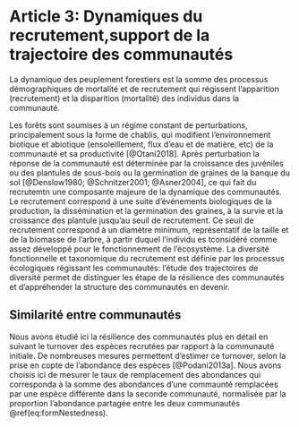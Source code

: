 # Article 3: Dynamiques du recrutement,support de la trajectoire des communautés

La dynamique des peuplement forestiers est la somme des processus démographiques de mortalité et de recrutement qui régissent l'apparition (recrutement) et la disparition (mortalité) des individus dans la communauté.

Les forêts sont soumises à un régime constant de perturbations, principalement sous la forme de chablis, qui modifient l'environnement biotique et abiotique (ensoleillement, flux d'eau et de matière, etc) de la communauté et sa productivité [@Otani2018].
Après perturbation la réponse de la communauté est déterminée par la croissance des juvéniles ou des plantules de sous-bois ou la germination de graines de la banque du sol [@Denslow1980; @Schnitzer2001; @Asner2004], ce qui fait du recrutemtn une composante majeure de la dynamique des communautés.
Le recrutement correspond à une suite d'événements biologiques de la production, la dissémination et la germination des graines, à la survie et la croissance des plantule jusqu'au seuil de recrutement.
Ce seuil de recrutement correspond à un diamètre minimum, représentatif de la taille et de la biomasse de l'arbre, à partir duquel l'individu es tconsidéré comme assez développé pour le fonctionnement de l'écosystème.
La diversité fonctionnelle et taxonomique du recrutement est définie par les processus écologiques régissant les communautés: l'étude des trajectoires de diversité permet de distinguer les étape de la résilience des communautés et d'appréhender la structure des communautés en devenir. 

## Similarité entre communautés

Nous avons étudié ici la résilience des communautés plus en détail en suivant le turnover des espèces recrutées par rapport à la communauté initiale.
De nombreuses mesures permettent d'estimer ce turnover, selon la prise en copte de l'abondance des espèces [@Podani2013a].
Nous avons choisis ici de mesurer le taux de remplacement des abondances qui corresponda à la somme des abondances d'une commaunté remplacées par une espèce différente dans la seconde communauté, normalisée par la proportion l'abondance partagée entre les deux communautés \@ref(eq:formNestedness).

\begin{equation}
T_{ab}=\frac{\sum_{i=1}^{n}|x_i^a - x_i^b| - \bigg| \sum_{i=1}^{n}{x_i^a} - \sum_{i=1}^{n}{x_i^b} \bigg|}{\sum_{i=1}^{n}\max{\left( x_i^a;x_i^b \right)}}
(\#eq:formNestedness)
\end{equation}
